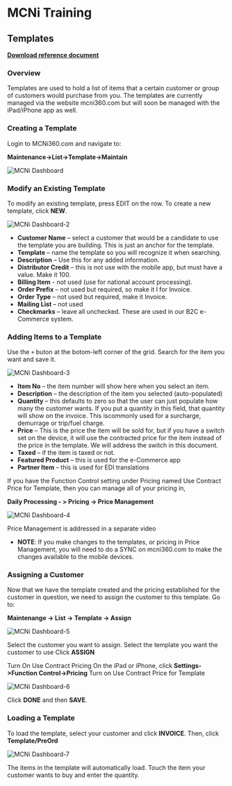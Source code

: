# MCNi Training

## Templates

<ReactPlayer playing controls url={TrainingVideo} />

**[Download reference document](../static/pdf/MCNi-Training-Templates.pdf)**

### Overview

Templates are used to hold a list of items that a certain customer or group of customers would purchase from you. The templates are currently managed via the website mcni360.com but will soon be managed with the iPad/iPhone app as well.

### Creating a Template

Login to MCNi360.com and navigate to:

**Maintenance->List->Template->Maintain**

![MCNi Dashboard](../static/img/training-templates/Untitled.png)

### Modify an Existing Template

To modify an existing template, press EDIT on the row. To create a new template, click **NEW**.

![MCNi Dashboard-2](../static/img/training-templates/Untitled-1.png)

- **Customer Name** – select a customer that would be a candidate to use the template you are building. This is just an anchor for the template.
- **Template** – name the template so you will recognize it when searching.
- **Description** – Use this for any added information.
- **Distributor Credit** – this is not use with the mobile app, but must have a value. Make it 100.
- **Billing Item** - not used (use for national account processing).
- **Order Prefix** – not used but required, so make it I for Invoice.
- **Order Type** – not used but required, make it Invoice.
- **Mailing List** – not used
- **Checkmarks** – leave all unchecked. These are used in our B2C e-Commerce system.

### Adding Items to a Template

Use the `+` buton at the botom-left corner of the grid. Search for the item you want and save it.

![MCNi Dashboard-3](../static/img/training-templates/Untitled-2.png)

- **Item No** – the item number will show here when you select an item.
- **Description** – the description of the item you selected (auto-populated)
- **Quantity** – this defaults to zero so that the user can just populate how many the customer wants. If you put a quantity in this field, that quantity will show on the invoice. This iscommonly used for a surcharge, demurrage or trip/fuel charge.
- **Price** – This is the price the item will be sold for, but if you have a switch set on the device, it will use the contracted price for the item instead of the price in the template. We will address the switch in this document.
- **Taxed** – if the item is taxed or not.
- **Featured Product** – this is used for the e-Commerce app
- **Partner Item** – this is used for EDI translations

If you have the Function Control setting under Pricing named Use Contract Price for Template, then you can manage all of your pricing in,

**Daily Processing - > Pricing -> Price Management**

![MCNi Dashboard-4](../static/img/training-templates/Untitled-3.png)

Price Management is addressed in a separate video

- **NOTE**: If you make changes to the templates, or pricing in Price Management, you will need to do a SYNC on mcni360.com to make the changes available to the mobile devices.

### Assigning a Customer

Now that we have the template created and the pricing established for the customer in question, we need to assign the customer to this template. Go to:

**Maintenange -> List -> Template -> Assign**

![MCNi Dashboard-5](../static/img/training-templates/Untitled-4.png)

Select the customer you want to assign.
Select the template you want the customer to use
Click **ASSIGN**

Turn On Use Contract Pricing
On the iPad or iPhone, click **Settings->Function Control->Pricing**
Turn on Use Contract Price for Template

![MCNi Dashboard-6](../static/img/training-templates/Untitled-5.png)

Click **DONE** and then **SAVE**.

### Loading a Template

To load the template, select your customer and click **INVOICE**. Then, click
**Template/PreOrd**

![MCNi Dashboard-7](../static/img/training-templates/Untitled-6.png)

The items in the template will automatically load.
Touch the item your customer wants to buy and enter the quantity.
